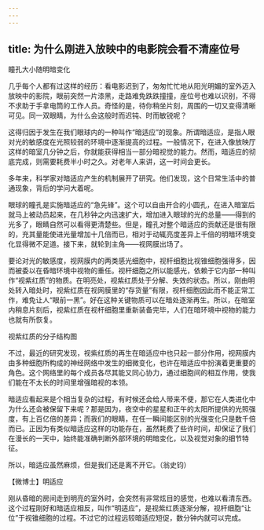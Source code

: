 ```yaml
---
---
---
```

title: 为什么刚进入放映中的电影院会看不清座位号
---




瞳孔大小随明暗变化



几乎每个人都有过这样的经历：看电影迟到了，匆匆忙忙地从阳光明媚的室外迈入放映中的影院，眼前突然一片漆黑，走路难免跌跌撞撞，座位号也难以识别，不得不求助于手拿电筒的工作人员。奇怪的是，待你稍坐片刻，周围的一切又变得清晰可见。同一双眼睛，为什么会这般时而迟钝、时而敏锐呢？

这得归因于发生在我们眼球内的一种叫作“暗适应”的现象。所谓暗适应，是指人眼对光的敏感度在光照较弱的环境中逐渐提高的过程。一般情况下，在进入像放映厅这样的暗室几分钟之后，你就能获得相当一部分暗视觉的能力。然而，暗适应的彻底完成，则需要耗费半小时之久。对老年人来讲，这一时间会更长。

多年来，科学家对暗适应产生的机制展开了研究。他们发现，这个日常生活中的普通现象，背后的学问大着呢。

眼球的瞳孔是实施暗适应的“急先锋”。这个可以自由开合的小圆孔，在进入暗室后就马上被动员起来，在几秒钟之内迅速扩大，增加进入眼球的光的总量——得到的光多了，眼睛自然可以看得更清楚些。但是，瞳孔对整个暗适应的贡献还是很有限的，充其量能使进光量增加十几倍而已，相对于动辄亮度差异上千倍的明暗环境变化显得微不足道。接下来，就轮到主角——视网膜出场了。

要论对光的敏感度，视网膜内的两类感光细胞中，视杆细胞比视锥细胞强得多，因而被委以在昏暗环境中视物的重任。视杆细胞之所以能感光，依赖于它内部一种叫作“视紫红质”的物质。在明亮处，视紫红质处于分解、失效的状态。所以，刚由明处转入暗处时，视紫红质在视网膜里的“存货量”有限，视杆细胞因此而不能正常工作，难免让人“眼前一黑”。好在这种关键物质可以在暗处逐渐再生。所以，在暗室内稍息片刻后，视紫红质在视杆细胞里重新装备完毕，人们在暗环境中视物的能力也就有所恢复。

视紫红质的分子结构图



不过，最近的研究发现，视紫红质的再生在暗适应中也只起一部分作用，视网膜内由多种细胞所构成的神经网络中发生的细微变化，也许在暗适应中扮演着更重要的角色。这个网络里的每个成员各尽其能又同心协力，通过细胞间的相互作用，使我们能在不太长的时间里增强暗视的本领。

暗适应看起来是个相当复杂的过程，有时候还会给人带来不便，那它在人类进化中为什么还会被保留下来呢？那是因为，夜空中的星星和正午的太阳所提供的光照强度，有上百亿倍的差异；而我们的眼睛，在任一瞬间能区别的光强变化只是数千倍而已。正因为有类似暗适应这样的功能存在，虽然耗费了些许时间，却保证了我们在漫长的一天中，始终能准确判断外部环境的明暗变化，以及视觉对象的细节特征。

所以，暗适应虽然麻烦，但是我们还是离不开它。（翁史钧）





【微博士】明适应

刚从昏暗的房间走到明亮的室外时，会突然有非常炫目的感觉，也难以看清东西。这个过程刚好和暗适应相反，叫作“明适应”，是视紫红质逐渐分解，视杆细胞“让位”于视锥细胞的过程。不过它的过程远较暗适应短促，数分钟内就可以完成。